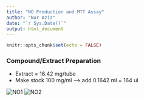 ```yaml
---
title: "NO Production and MTT Assay"
author: "Nur Aziz"
date: "`r Sys.Date()`"
output: html_document
---
```


```r
knitr::opts_chunk$set(echo = FALSE)
```

### Compound/Extract Preparation
* Extract = 16.42 mg/tube 
* Make stock 100 mg/ml --> add 0.1642 ml = 164 ul

![NO1](content/NO1.png)
![NO2](content/NO2.png)
